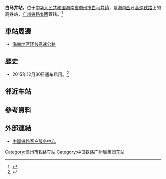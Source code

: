 {{Infobox China railway station 
|车站名称 =白马井站
|图片 = 
|图片介绍 = 
|车站代码 = 
|车站名称拼音 = Baimajing
|英文名称=Baimajing Railway Station
|电报码 = BFQ
|拼音码 = BMJ
|车站位置 = [[海南省|海南省]][[儋州市|儋州市]][[白马井镇|白马井镇]]
|归属 =[[广州铁路集团|广州铁路集团]]
|线路 = [[海南西环高速铁路|海南西环高速铁路]]
|车站等级 = 
|月台数目 = 2
|股道数目 = 4
|坐标 = {{coord|19|39|35.84|N|109|14|59.70|E|display=inline,title}}
}}

'''白马井站'''，位于[[中华人民共和国|中华人民共和国]][[海南省|海南省]][[儋州市|儋州市]][[白马井镇|白马井镇]]，是[[海南西环高速铁路|海南西环高速铁路]]上的高铁站，[[广州铁路集团|广州铁路集团]]管辖。<ref>{{Cite web |url=http://search.huochepiao.com/huochezhan/jieshao/4182.htm |title=白马井高铁站介绍 |access-date=2017-01-11 |archive-date=2020-12-06 |archive-url=https://web.archive.org/web/20201206003510/http://search.huochepiao.com/huochezhan/jieshao/4182.htm |dead-url=no }}</ref>

== 車站周邊 ==
* [[海南地区环线高速公路|海南地区环线高速公路]]

== 歷史 ==
* 2015年12月30日通车启用。<ref>{{cite news|url = http://news.163.com/15/1230/12/BC37EQM100014AED.html|title = 儋州白马井站首日11班次经停 游客抢先体验环岛游(组图)|work = 网易新闻|date = 2015-12-30|access-date = 2016-11-02|archive-url = https://web.archive.org/web/20161103235310/http://news.163.com/15/1230/12/BC37EQM100014AED.html|archive-date = 2016-11-03|dead-url = yes}}</ref>

==邻近车站==
{{start rail box|[[中国铁路|中国铁路]]}}
{{s-inop|[[海头站|海头]]|内环方向}}
{{s-line|[[海南环岛高速铁路|海南环岛高速铁路]]}}
{{s-inop|[[银滩站|银滩]]|外环方向}}
{{s-end}}

== 參考資料 ==
{{reflist}}

== 外部連結 ==
* [http://www.12306.cn/mormhweb 中国铁路客户服务中心] {{Wayback|url=http://www.12306.cn/mormhweb |date=20161103232133 }}

{{China-rail-stub}}
{{海南环岛高速铁路}}

[[Category:儋州市铁路车站|Category:儋州市铁路车站]]
[[Category:中国铁路广州局集团车站|Category:中国铁路广州局集团车站]]